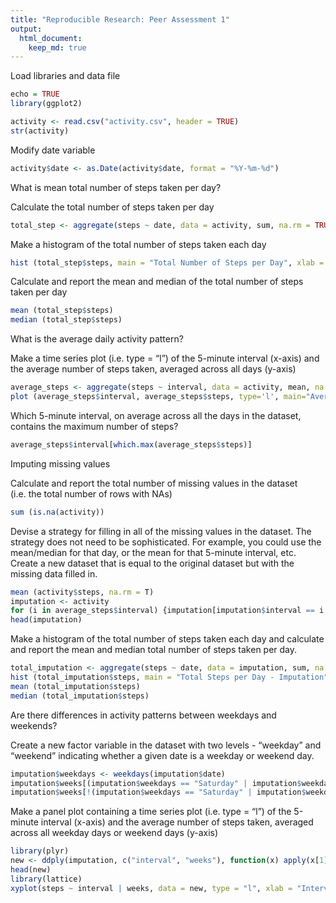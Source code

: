 ```yaml
---
title: "Reproducible Research: Peer Assessment 1"
output: 
  html_document:
    keep_md: true
---
```


Load libraries and data file

```r
echo = TRUE
library(ggplot2)

activity <- read.csv("activity.csv", header = TRUE)
str(activity)
```

Modify date variable
```r
activity$date <- as.Date(activity$date, format = "%Y-%m-%d")
```

############ What is mean total number of steps taken per day? #################

Calculate the total number of steps taken per day
```r
total_step <- aggregate(steps ~ date, data = activity, sum, na.rm = TRUE)
```

Make a histogram of the total number of steps taken each day
```r
hist (total_step$steps, main = "Total Number of Steps per Day", xlab = "Steps per day")
```

Calculate and report the mean and median of the total number of steps taken per day
```r
mean (total_step$steps)
median (total_step$steps)
```

############### What is the average daily activity pattern? ######################

Make a time series plot (i.e. type = "l") of the 5-minute interval (x-axis) and the average number of steps taken, averaged across all days (y-axis)
```r
average_steps <- aggregate(steps ~ interval, data = activity, mean, na.rm = TRUE)
plot (average_steps$interval, average_steps$steps, type='l', main="Average Number of Steps Taken", xlab="Intervals", ylab="Average Number of Steps")
```

Which 5-minute interval, on average across all the days in the dataset, contains the maximum number of steps?
```r
average_steps$interval[which.max(average_steps$steps)]
```

###################### Imputing missing values #############################

Calculate and report the total number of missing values in the dataset (i.e. the total number of rows with NAs)
```r
sum (is.na(activity)) 
```

Devise a strategy for filling in all of the missing values in the dataset. The strategy does not need to be sophisticated. For example, you could use the mean/median for that day, or the mean for that 5-minute interval, etc. Create a new dataset that is equal to the original dataset but with the missing data filled in.
```r
mean (activity$steps, na.rm = T)
imputation <- activity
for (i in average_steps$interval) {imputation[imputation$interval == i & is.na(imputation$steps), ]$steps <- average_steps$steps[average_steps$interval == i]}
head(imputation)
```

Make a histogram of the total number of steps taken each day and calculate and report the mean and median total number of steps taken per day. 
```r
total_imputation <- aggregate(steps ~ date, data = imputation, sum, na.rm = TRUE)
hist (total_imputation$steps, main = "Total Steps per Day - Imputation", xlab = "Steps per Day")
mean (total_imputation$steps)
median (total_imputation$steps)
```

######### Are there differences in activity patterns between weekdays and weekends? #########
Create a new factor variable in the dataset with two levels - "weekday" and "weekend" indicating whether a given date is a weekday or weekend day.
```r
imputation$weekdays <- weekdays(imputation$date)
imputation$weeks[(imputation$weekdays == "Saturday" | imputation$weekdays == "Sunday")] <- "weekend"
imputation$weeks[!(imputation$weekdays == "Saturday" | imputation$weekdays == "Sunday")] <- "weekdays"
```

Make a panel plot containing a time series plot (i.e. type = "l") of the 5-minute interval (x-axis) and the average number of steps taken, averaged across all weekday days or weekend days (y-axis)
```r
library(plyr)
new <- ddply(imputation, c("interval", "weeks"), function(x) apply(x[1],2, mean))
head(new)
library(lattice)
xyplot(steps ~ interval | weeks, data = new, type = "l", xlab = "Interval", ylab = "Number of steps", layout = c(1, 2))
```
